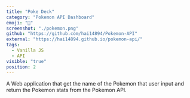 ```yaml
---
title: "Poke Deck"
category: "Pokemon API Dashboard"
emoji: "👾"
screenshot: "./pokemon.png"
github: "https://github.com/hai14894/Pokemon-API"
external: "https://hai14894.github.io/pokemon-api/"
tags:
  - Vanilla JS
  - API
visible: "true"
position: 2
---
```


A Web application that get the name of the Pokemon that user input and return the Pokemon stats from the Pokemon API.